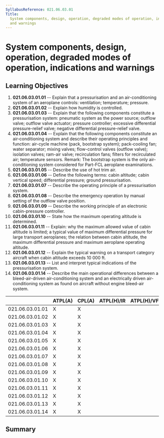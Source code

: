 ```yaml
---
SyllabusReference: 021.06.03.01
Title:
  System components, design, operation, degraded modes of operation, indications
  and warnings
---
```


# System components, design, operation, degraded modes of operation, indications and warnings

## Learning Objectives

1.  **021.06.03.01.01** -- Explain that a pressurisation and an air-conditioning
    system of an aeroplane controls: ventilation; temperature; pressure.
2.  **021.06.03.01.02** -- Explain how humidity is controlled.
3.  **021.06.03.01.03** -- Explain that the following components constitute a
    pressurisation system: pneumatic system as the power source; outflow valve;
    outflow valve actuator; pressure controller; excessive differential
    pressure-relief valve; negative differential pressure-relief valve.
4.  **021.06.03.01.04** -- Explain that the following components constitute an
    air‑conditioning system and describe their operating principles and function:
    air-cycle machine (pack, bootstrap system); pack-cooling fan; water
    separator; mixing valves; flow-control valves (outflow valve); isolation
    valves; ram-air valve; recirculation fans; filters for recirculated air;
    temperature sensors. Remark: The bootstrap system is the only
    air-conditioning system considered for Part-FCL aeroplane examinations.
5.  **021.06.03.01.05** -- Describe the use of hot trim air.
6.  **021.06.03.01.06** -- Define the following terms: cabin altitude; cabin
    vertical speed; differential pressure; ground pressurisation.
7.  **021.06.03.01.07** -- Describe the operating principle of a pressurisation
    system.
8.  **021.06.03.01.08** -- Describe the emergency operation by manual setting of
    the outflow valve position.
9.  **021.06.03.01.09** -- Describe the working principle of an electronic
    cabin-pressure controller.
10. **021.06.03.01.10** -- State how the maximum operating altitude is
    determined.
11. **021.06.03.01.11** -- Explain: why the maximum allowed value of cabin
    altitude is limited; a typical value of maximum differential pressure for
    large transport aeroplanes; the relation between cabin altitude, the maximum
    differential pressure and maximum aeroplane operating altitude.
12. **021.06.03.01.12** -- Explain the typical warning on a transport category
    aircraft when cabin altitude exceeds 10 000 ft.
13. **021.06.03.01.13** -- List and interpret typical indications of the
    pressurisation system.
14. **021.06.03.01.14** -- Describe the main operational differences between a
    bleed-air-driven air-conditioning system and an electrically driven
    air-conditioning system as found on aircraft without engine bleed-air
    system.

|                 | ATPL(A) | CPL(A) | ATPL(H)/IR | ATPL(H)/VFR | CPL(H) | IR  | CBIR(A) |
| --------------- | ------- | ------ | ---------- | ----------- | ------ | --- | ------- |
| 021.06.03.01.01 | X       | X      |            |             |        |     |         |
| 021.06.03.01.02 | X       | X      |            |             |        |     |         |
| 021.06.03.01.03 | X       | X      |            |             |        |     |         |
| 021.06.03.01.04 | X       | X      |            |             |        |     |         |
| 021.06.03.01.05 | X       | X      |            |             |        |     |         |
| 021.06.03.01.06 | X       | X      |            |             |        |     |         |
| 021.06.03.01.07 | X       | X      |            |             |        |     |         |
| 021.06.03.01.08 | X       | X      |            |             |        |     |         |
| 021.06.03.01.09 | X       | X      |            |             |        |     |         |
| 021.06.03.01.10 | X       | X      |            |             |        |     |         |
| 021.06.03.01.11 | X       | X      |            |             |        |     |         |
| 021.06.03.01.12 | X       | X      |            |             |        |     |         |
| 021.06.03.01.13 | X       | X      |            |             |        |     |         |
| 021.06.03.01.14 | X       | X      |            |             |        |     |         |

## Summary
